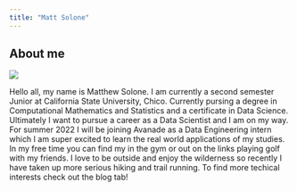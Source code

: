 ```yaml
---
title: "Matt Solone"
---
```


## About me

![ ]("/Users/mattsolone/Documents/School/Spring 2022/MATH 485/website-basic-mjsolone/IMG_1850.png")

Hello all, my name is Matthew Solone. I am currently a second semester Junior at California State University, Chico. Currently pursing a degree in Computational Mathematics and Statistics and a certificate in Data Science. Ultimately I want to pursue a career as a Data Scientist and I am on my way. For summer 2022 I will be joining Avanade as a Data Engineering intern which I am super excited to learn the real world applications of my studies. In my free time you can find my in the gym or out on the links playing golf with my friends. I love to be outside and enjoy the wilderness so recently I have taken up more serious hiking and trail running. To find more techical interests check out the blog tab!